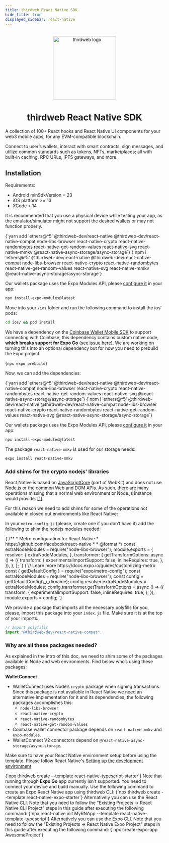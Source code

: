 ```yaml
---
title: thirdweb React Native SDK
hide_title: true
displayed_sidebar: react-native
---
```



<p align="center">
  <br />
  <a href="https://thirdweb.com">
    <img src="/assets/icons/thirdweb.svg" width="200" alt="thirdweb logo" />
  </a>
  <br />
</p>
<h1 align="center">thirdweb React Native SDK</h1>

A collection of 100+ React hooks and React Native UI components for your web3 mobile apps, for any EVM-compatible blockchain.

Connect to user’s wallets, interact with smart contracts, sign messages, and utilize common standards such as tokens, NFTs,
marketplaces; all with built-in caching, RPC URLs, IPFS gateways, and more.

<OpenSourceInfo
  repoName="React Native SDK"
  repoUrl="https://github.com/thirdweb-dev/js/tree/main/packages/react-native"
  isLibrary={false}
/>

## Installation

Requirements:

- Android minSdkVersion = 23
- iOS platform >= 13
- XCode > 14

It is recommended that you use a physical device while testing your app, as the emulator/simulator might not support the desired wallets or may not function properly.

<Tabs>
<TabItem value="existing" label="Existing Projects">

<Tabs groupId='cli-expo'>
<TabItem value="existing-rn-cli" label="React Native CLI Project">

<Tabs>
  <TabItem value="yarn" label="yarn" default>
    <CodeBlock language="bash">{`yarn add 'ethers@^5' @thirdweb-dev/react-native @thirdweb-dev/react-native-compat node-libs-browser react-native-crypto react-native-randombytes react-native-get-random-values react-native-svg react-native-mmkv @react-native-async-storage/async-storage`}</CodeBlock>
  </TabItem>
  <TabItem value="npm" label="npm">
    <CodeBlock language="bash">{`npm i 'ethers@^5' @thirdweb-dev/react-native @thirdweb-dev/react-native-compat node-libs-browser react-native-crypto react-native-randombytes react-native-get-random-values react-native-svg react-native-mmkv @react-native-async-storage/async-storage`}</CodeBlock>
  </TabItem>
</Tabs>

Our wallets package uses the Expo Modules API, please [configure it](https://docs.expo.dev/modules/overview/) in your app:

```sh
npx install-expo-modules@latest
```

Move into your `/ios` folder and run the following command to install the ios' pods:

```sh
cd ios/ && pod install
```

</TabItem>

<TabItem value="existing-rn-expo" label="React Native Expo Project">

We have a dependency on the [Coinbase Wallet Mobile SDK](https://github.com/coinbase/wallet-mobile-sdk) to support connecting with Coinbase, this dependency contains custom native code, **which breaks support for Expo Go** ([see issue here](https://github.com/coinbase/wallet-mobile-sdk/issues/206)). We are working on turning this into an optional dependency but for now you need to prebuild the Expo project:

<CodeBlock language="bash">{`npx expo prebuild`}</CodeBlock>

Now, we can add the dependencies:

<Tabs>
  <TabItem value="yarn" label="yarn" default>
    <CodeBlock language="bash">{`yarn add 'ethers@^5' @thirdweb-dev/react-native @thirdweb-dev/react-native-compat node-libs-browser react-native-crypto react-native-randombytes react-native-get-random-values react-native-svg @react-native-async-storage/async-storage`}</CodeBlock>
  </TabItem>
  <TabItem value="npm" label="npm">
    <CodeBlock language="bash">{`npm i 'ethers@^5' @thirdweb-dev/react-native @thirdweb-dev/react-native-compat node-libs-browser react-native-crypto react-native-randombytes react-native-get-random-values react-native-svg @react-native-async-storage/async-storage`}</CodeBlock>
  </TabItem>
</Tabs>

Our wallets package uses the Expo Modules API, please [configure it](https://docs.expo.dev/modules/overview/) in your app:

```sh
npx install-expo-modules@latest
```

The package `react-native-mmkv` is used for our storage needs:

```sh
expo install react-native-mmkv
```

</TabItem>
</Tabs>

### Add shims for the crypto nodejs' libraries

React Native is based on [JavaScriptCore](https://developer.apple.com/documentation/javascriptcore?language=objc) (part of WebKit) and does not use Node.js or the common Web and DOM APIs. As such, there are many operations missing that a normal web environment or Node.js instance would provide. [[1]](https://docs.ethers.org/v5/cookbook/react-native/#cookbook-reactnative-security).

For this reason we need to add shims for some of the operations not available in closed out environments like React Native:

In your `metro.config.js` (please, create one if you don’t have it) add the following to shim the nodejs modules needed:

<Tabs groupId='cli-expo'>

<TabItem value="existing-rn-cli" label="React Native CLI Project">
  <CodeBlock language="javascript">{`/**
 * Metro configuration for React Native
 * https://github.com/facebook/react-native
 *
 * @format
 */
const extraNodeModules = require("node-libs-browser");
module.exports = {
  resolver: {
    extraNodeModules,
  },
  transformer: {
    getTransformOptions: async () => ({
      transform: {
        experimentalImportSupport: false,
        inlineRequires: true,
      },
    }),
  },
};
`}</CodeBlock>
</TabItem>

<TabItem value="existing-rn-expo" label="React Native Expo Project">
<CodeBlock
language="javascript" >{`// Learn more https://docs.expo.io/guides/customizing-metro
const { getDefaultConfig } = require("expo/metro-config");
const extraNodeModules = require("node-libs-browser");
const config = getDefaultConfig(\_\_dirname);
config.resolver.extraNodeModules = extraNodeModules;
config.transformer.getTransformOptions = async () => ({
  transform: {
    experimentalImportSupport: false,
    inlineRequires: true,
  },
});
module.exports = config;
`}</CodeBlock>

</TabItem>
</Tabs>

We provide a package that imports all the necessary polyfills for you, please, import this package into your `index.js` file. Make sure it is at the top of your imports.

```javascript
// Import polyfills
import "@thirdweb-dev/react-native-compat";
```

### Why are all these packages needed?

As explained in the intro of this doc, we need to shim some of the packages available in Node and web environments. Find below who’s using these packages:

**WalletConnect**

- WalletConnect uses Node’s `crypto` package when signing transactions. Since this package is not available in React Native we need an alternative implementation for it and its dependencies, the following packages accomplishes this:
  - `node-libs-browser`
  - `react-native-crypto`
  - `react-native-randombytes`
  - `react-native-get-random-values`
- Coinbase wallet connector package depends on `react-native-mmkv` and `expo-modules`.
- WalletConnect V2 connectors depend on `@react-native-async-storage/async-storage`.

</TabItem>
<TabItem value="new" label="New Projects">

Make sure to have your React Native environment setup before using the template. Please follow React Native's [Setting up the development environment](https://reactnative.dev/docs/environment-setup)

<Tabs>
  <TabItem value="thirdweb-cli" label="thirdweb CLI" default>
    <CodeBlock language="bash">{`npx thirdweb create --template react-native-typescript-starter`}</CodeBlock>
  </TabItem>
  <TabItem value="thirdweb-cli-expo" label="thidweb CLI Expo">
    Note that running through <b>Expo Go</b> app currently isn't supported. You
    need to connect your device and build manually. Use the following command to
    create an Expo React Native app using thirdweb CLI:
    <CodeBlock language="bash">{`npx thirdweb create --template react-native-expo-starter`}</CodeBlock>
  </TabItem>
  <TabItem value="react-native-cli" label="React Native CLI">
    Alternatively you can use the React Native CLI. Note that you need to follow
    the "Existing Projects -> React Native CLI Project" steps in this guide
    after executing the following command:
    <CodeBlock language="bash">{`npx react-native init MyRNApp --template react-native-template-typescript`}</CodeBlock>
  </TabItem>
  <TabItem value="react-native-expo" label="Expo CLI">
    Alternatively you can use the Expo CLI. Note that you need to follow the
    "Existing Projects -> React Native Expo Project" steps in this guide after
    executing the following command:
    <CodeBlock language="bash">{`npx create-expo-app AwesomeProject`}</CodeBlock>
  </TabItem>
</Tabs>

</TabItem>
</Tabs>
